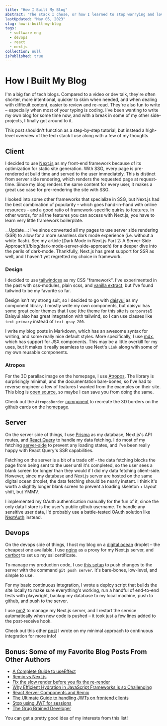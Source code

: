 ```yaml
---
title: "How I Built My Blog"
abstract: "The stack I chose, or how I learned to stop worrying and love Next.js"
lastUpdated: "May 05, 2023"
slug: how-i-built-my-blog
tags:
  - software eng
  - devops
  - react
  - nextjs
collection: null
isPublished: true
---
```


# How I Built My Blog

I'm a big fan of tech blogs. Compared to a video or dev talk, they're often shorter, more
intentional, quicker to skim when needed, and when dealing with difficult content, easier to review
and re-read. They're also fun to write – especially when most of your typing is coding. I've been
wanting to write my own blog for some time now, and with a break in some of my other side-projects,
I finally got around to it.

This post shouldn't function as a step-by-step tutorial, but instead a high-level overview of the
tech stack I use along with a few of my thoughts.

## Client

I decided to use [Next.js](https://nextjs.org/) as my front-end framework because of its
optimization for static site generation. With SSG, every page is pre-rendered at build time and
served to the user immediately. This is distinct from server side rendering, which renders the
requested page at request-time. Since my blog renders the same content for every user, it makes a
great use case for pre-rendering the site with SSG.

I looked into some other frameworks that specialize in SSG, but Next.js had the best combination of
popularity – which goes hand-in-hand with online resources – and a good ratio of framework-specific
quirks to features. In other words, for all the features you can access with Next.js, you have to
learn very little framework boilerplate.

<Info>
  __Update__: I've since converted all my pages to use server side rendering (SSR) to allow for a
  more seamless dark mode experience (i.e. without a white flash). See my article [Dark Mode in
  Next.js Part 2: A Server-Side Approach](/blog/dark-mode-server-side-approach) for a deeper dive
  into the perils of dark-mode. Thankfully, Next.js has great support for SSR as well, and I haven't
  yet regretted my choice in framework.
</Info>

### Design

I decided to use [tailwindcss](https://tailwindcss.com/) as my CSS "framework". I've experimented in
the past with css-modules, plain scss, and [vanilla extract](https://vanilla-extract.style/), but
I've found tailwind to be my favorite so far.

Design isn't my strong suit, so I decided to go with [daisyui](https://daisyui.com/) as my component
library. I mostly write my own components, but daisyui has some great color themes that I use (the
theme for this site is `corporate`!) Daisyui also has great integration with tailwind, so I can use
classes like `text-primary` instead of `text-gray-200`.

I write my blog posts in Markdown, which has an awesome syntax for writing, and some really nice
default styles. More specifically, I use [mdx](https://mdxjs.com/), which has support for JSX
components. This may be a little overkill for my uses, but it makes it really seamless to use Next's
`Link` along with some of my own reusable components.

### Atropos

For the 3D parallax image on the homepage, I use [Atropos](https://atroposjs.com/). The library is
surprisingly minimal, and the documentation bare-bones, so I've had to reverse engineer a few of
features I wanted from the examples on their site. This blog is
[open source](https://github.com/elanmed/personal-site), so maybe I can save you from doing the
same.

Check out the `AtroposBorder`
[component](https://github.com/elanmed/personal-site/blob/master/src/components/reusable/atropos/AtroposBorder.tsx)
to recreate the 3D borders on the github cards on the [homepage](/).

## Server

On the server side of things, I use [Prisma](https://www.prisma.io/) as my database, Next.js's API
routes, and [React Query](https://tanstack.com/query/v3/) to handle my data fetching. I do most of
my fetching [server-side](https://tanstack.com/query/v3/docs/react/guides/ssr) to prevent any
loading states, and I've been really happy with React Query's SSR capabilities.

Fetching on the server is a bit of a trade off - the data fetching blocks the page from being sent
to the user until it's completed, so the user sees a blank screen for longer than they would if I
did my data fetching client-side. However, since my database and Next.js server are hosted on the
same digital ocean droplet, the data fetching should be nearly instant. I think it's worth a
slightly longer blank screen to prevent a loading skeleton + layout shift, but YMMV.

I implemented my OAuth authentication manually for the fun of it, since the only data I store is the
user's public github username. To handle any sensitive user data, I'd probably use a battle-tested
OAuth solution like [NextAuth](https://next-auth.js.org/) instead.

## Devops

On the devops side of things, I host my blog on a [digital ocean](https://www.digitalocean.com/)
droplet – the cheapest one available. I use [nginx](https://www.nginx.com/) as a proxy for my
Next.js server, and [certbot](https://certbot.eff.org/) to set up my ssl certificate.

To manage my production code, I use [this setup](https://toroid.org/git-website-howto) to push
changes to the server with the command `git push server`. It's bare-bones, low-level, and simple to
use.

For my basic continuous integration, I wrote a deploy script that builds the site locally to make
sure everything's working, run a handful of end-to-end tests with playwright, backup my database to
my local machine, push to github, and push to the server.

I use [pm2](https://pm2.keymetrics.io/) to manage my Next.js server, and I restart the service
automatically when new code is pushed – it took just a few lines added to the post-receive hook.

Check out this other [post](/blog/third-party-narration-rarely-works) I wrote on my minimal approach
to continuous integration for more info!

## Bonus: Some of my Favorite Blog Posts From Other Authors

- [A Complete Guide to useEffect](https://overreacted.io/a-complete-guide-to-useeffect/)
- [Remix vs Next.js](https://remix.run/blog/remix-vs-next)
- [Fix the slow render before you fix the re-render](https://kentcdodds.com/blog/fix-the-slow-render-before-you-fix-the-re-render)
- [Why Efficient Hydration in JavaScript Frameworks is so Challenging](https://dev.to/this-is-learning/why-efficient-hydration-in-javascript-frameworks-is-so-challenging-1ca3)
- [React Server Components and Remix](https://remix.run/blog/react-server-components)
- [The Ultimate Guide to handling JWTs on frontend clients](https://hasura.io/blog/best-practices-of-using-jwt-with-graphql)
- [Stop using JWT for sessions](http://cryto.net/~joepie91/blog/2016/06/13/stop-using-jwt-for-sessions/)
- [The Grug Brained Developer](https://grugbrain.dev/)

You can get a pretty good idea of my interests from this list!
